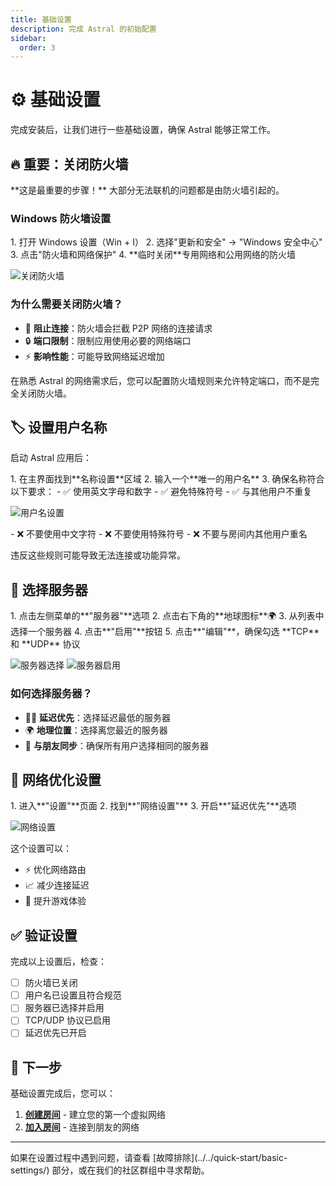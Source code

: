```yaml
---
title: 基础设置
description: 完成 Astral 的初始配置
sidebar:
  order: 3
---
```



# ⚙️ 基础设置

完成安装后，让我们进行一些基础设置，确保 Astral 能够正常工作。

## 🔥 重要：关闭防火墙

<Aside type="caution" title="必须执行">
**这是最重要的步骤！** 大部分无法联机的问题都是由防火墙引起的。
</Aside>

### Windows 防火墙设置

<Steps>
1. 打开 Windows 设置（Win + I）
2. 选择"更新和安全" → "Windows 安全中心"
3. 点击"防火墙和网络保护"
4. **临时关闭**专用网络和公用网络的防火墙
</Steps>

![关闭防火墙](/images/食用-1.png)

### 为什么需要关闭防火墙？

- 🚫 **阻止连接**：防火墙会拦截 P2P 网络的连接请求
- 🔒 **端口限制**：限制应用使用必要的网络端口
- ⚡ **影响性能**：可能导致网络延迟增加

<Aside type="note">
在熟悉 Astral 的网络需求后，您可以配置防火墙规则来允许特定端口，而不是完全关闭防火墙。
</Aside>

## 🏷️ 设置用户名称

启动 Astral 应用后：

<Steps>
1. 在主界面找到**名称设置**区域
2. 输入一个**唯一的用户名**
3. 确保名称符合以下要求：
   - ✅ 使用英文字母和数字
   - ✅ 避免特殊符号
   - ✅ 与其他用户不重复
</Steps>

![用户名设置](/images/食用-6.png)

<Aside type="caution" title="命名规则">
- ❌ 不要使用中文字符
- ❌ 不要使用特殊符号
- ❌ 不要与房间内其他用户重名

违反这些规则可能导致无法连接或功能异常。
</Aside>

## 📡 选择服务器

<Steps>
1. 点击左侧菜单的**"服务器"**选项
2. 点击右下角的**地球图标**🌍
3. 从列表中选择一个服务器
4. 点击**"启用"**按钮
5. 点击**"编辑"**，确保勾选 **TCP** 和 **UDP** 协议
</Steps>

![服务器选择](/images/食用-2.png)
![服务器启用](/images/食用-4.png)

### 如何选择服务器？

- 🏃‍♂️ **延迟优先**：选择延迟最低的服务器
- 🌍 **地理位置**：选择离您最近的服务器
- 👥 **与朋友同步**：确保所有用户选择相同的服务器

## 🔧 网络优化设置

<Steps>
1. 进入**"设置"**页面
2. 找到**"网络设置"**
3. 开启**"延迟优先"**选项
</Steps>

![网络设置](/images/食用-5.png)

这个设置可以：
- ⚡ 优化网络路由
- 📈 减少连接延迟
- 🎯 提升游戏体验

## ✅ 验证设置

完成以上设置后，检查：

- [ ] 防火墙已关闭
- [ ] 用户名已设置且符合规范
- [ ] 服务器已选择并启用
- [ ] TCP/UDP 协议已启用
- [ ] 延迟优先已开启

## 🎯 下一步

基础设置完成后，您可以：

1. **[创建房间](./create-room)** - 建立您的第一个虚拟网络
2. **[加入房间](./join-room)** - 连接到朋友的网络

---

<Aside type="tip">
如果在设置过程中遇到问题，请查看 [故障排除](../../quick-start/basic-settings/) 部分，或在我们的社区群组中寻求帮助。
</Aside>

